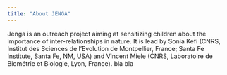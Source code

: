 ```yaml
---
title: "About JENGA"
---
```


Jenga is an outreach project aiming at sensitizing children about the importance of inter-relationships in nature. It is lead by Sonia Kéfi (CNRS, Institut des Sciences de l'Evolution de Montpellier, France; Santa Fe Institute, Santa Fe, NM, USA) and Vincent Miele (CNRS, Laboratoire de Biométrie et Biologie, Lyon, France). 
bla bla


